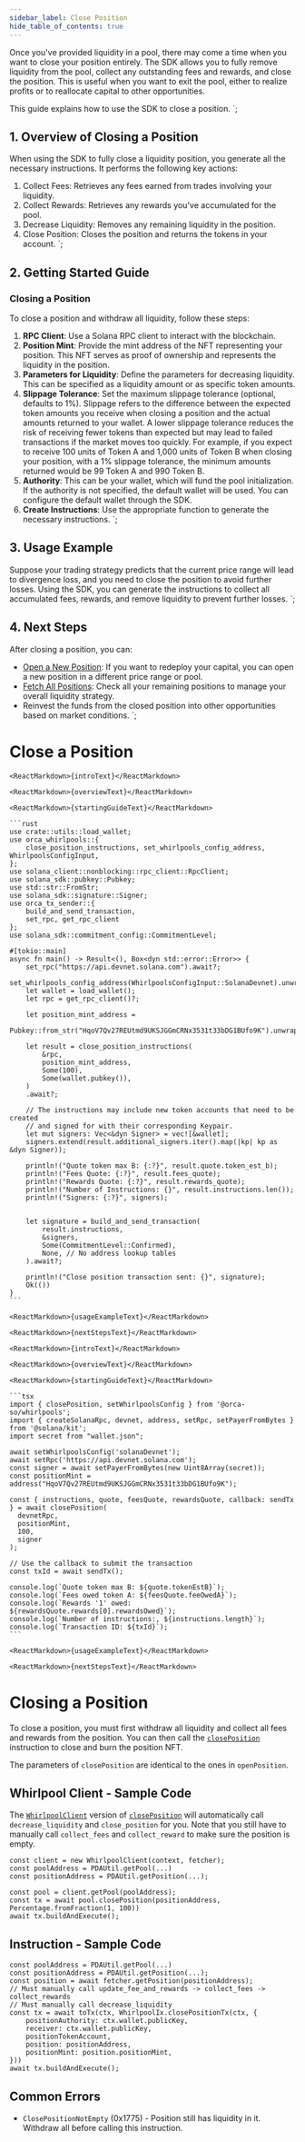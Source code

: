 ```yaml
---
sidebar_label: Close Position
hide_table_of_contents: true
---
```


Once you've provided liquidity in a pool, there may come a time when you want to close your position entirely. The SDK allows you to fully remove liquidity from the pool, collect any outstanding fees and rewards, and close the position. This is useful when you want to exit the pool, either to realize profits or to reallocate capital to other opportunities.

This guide explains how to use the SDK to close a position.
`;

## 1. Overview of Closing a Position
When using the SDK to fully close a liquidity position, you generate all the necessary instructions. It performs the following key actions:

1. Collect Fees: Retrieves any fees earned from trades involving your liquidity.
2. Collect Rewards: Retrieves any rewards you've accumulated for the pool.
3. Decrease Liquidity: Removes any remaining liquidity in the position.
4. Close Position: Closes the position and returns the tokens in your account.
`;

## 2. Getting Started Guide
### Closing a Position
To close a position and withdraw all liquidity, follow these steps:
1. **RPC Client**: Use a Solana RPC client to interact with the blockchain.
2. **Position Mint**: Provide the mint address of the NFT representing your position. This NFT serves as proof of ownership and represents the liquidity in the position.
3. **Parameters for Liquidity**: Define the parameters for decreasing liquidity. This can be specified as a liquidity amount or as specific token amounts.
4. **Slippage Tolerance**: Set the maximum slippage tolerance (optional, defaults to 1%). Slippage refers to the difference between the expected token amounts you receive when closing a position and the actual amounts returned to your wallet. A lower slippage tolerance reduces the risk of receiving fewer tokens than expected but may lead to failed transactions if the market moves too quickly. For example, if you expect to receive 100 units of Token A and 1,000 units of Token B when closing your position, with a 1% slippage tolerance, the minimum amounts returned would be 99 Token A and 990 Token B.
5. **Authority**: This can be your wallet, which will fund the pool initialization. If the authority is not specified, the default wallet will be used. You can configure the default wallet through the SDK.
6. **Create Instructions**: Use the appropriate function to generate the necessary instructions.
`;

## 3. Usage Example
Suppose your trading strategy predicts that the current price range will lead to divergence loss, and you need to close the position to avoid further losses. Using the SDK, you can generate the instructions to collect all accumulated fees, rewards, and remove liquidity to prevent further losses.
`;

## 4. Next Steps
After closing a position, you can:

- [Open a New Position](01-Open%20Position.mdx): If you want to redeploy your capital, you can open a new position in a different price range or pool.
- [Fetch All Positions](02-Fetch%20Positions.mdx): Check all your remaining positions to manage your overall liquidity strategy.
- Reinvest the funds from the closed position into other opportunities based on market conditions.
`;

# Close a Position

<Tabs groupId="sdk-type">
  <TabItem value="rust" label="Rust">

    <ReactMarkdown>{introText}</ReactMarkdown>

    <ReactMarkdown>{overviewText}</ReactMarkdown>

    <ReactMarkdown>{startingGuideText}</ReactMarkdown>

    ```rust
    use crate::utils::load_wallet;
    use orca_whirlpools::{
        close_position_instructions, set_whirlpools_config_address, WhirlpoolsConfigInput,
    };
    use solana_client::nonblocking::rpc_client::RpcClient;
    use solana_sdk::pubkey::Pubkey;
    use std::str::FromStr;
    use solana_sdk::signature::Signer;
    use orca_tx_sender::{
        build_and_send_transaction,
        set_rpc, get_rpc_client
    };
    use solana_sdk::commitment_config::CommitmentLevel;

    #[tokio::main]
    async fn main() -> Result<(), Box<dyn std::error::Error>> {
        set_rpc("https://api.devnet.solana.com").await?;
        set_whirlpools_config_address(WhirlpoolsConfigInput::SolanaDevnet).unwrap();
        let wallet = load_wallet();
        let rpc = get_rpc_client()?;

        let position_mint_address =
            Pubkey::from_str("HqoV7Qv27REUtmd9UKSJGGmCRNx3531t33bDG1BUfo9K").unwrap();

        let result = close_position_instructions(
            &rpc,
            position_mint_address,
            Some(100),
            Some(wallet.pubkey()),
        )
        .await?;

        // The instructions may include new token accounts that need to be created
        // and signed for with their corresponding Keypair.
        let mut signers: Vec<&dyn Signer> = vec![&wallet];
        signers.extend(result.additional_signers.iter().map(|kp| kp as &dyn Signer));

        println!("Quote token max B: {:?}", result.quote.token_est_b);
        println!("Fees Quote: {:?}", result.fees_quote);
        println!("Rewards Quote: {:?}", result.rewards_quote);
        println!("Number of Instructions: {}", result.instructions.len());
        println!("Signers: {:?}", signers);

        
        let signature = build_and_send_transaction(
            result.instructions,
            &signers,
            Some(CommitmentLevel::Confirmed),
            None, // No address lookup tables
        ).await?;
        
        println!("Close position transaction sent: {}", signature);
        Ok(())
    }
    ```

    <ReactMarkdown>{usageExampleText}</ReactMarkdown>

    <ReactMarkdown>{nextStepsText}</ReactMarkdown>

  </TabItem>

  <TabItem value="typescript-kit" label="TypeScript Kit">

    <ReactMarkdown>{introText}</ReactMarkdown>

    <ReactMarkdown>{overviewText}</ReactMarkdown>

    <ReactMarkdown>{startingGuideText}</ReactMarkdown>

    ```tsx
    import { closePosition, setWhirlpoolsConfig } from '@orca-so/whirlpools';
    import { createSolanaRpc, devnet, address, setRpc, setPayerFromBytes } from '@solana/kit';
    import secret from "wallet.json";

    await setWhirlpoolsConfig('solanaDevnet');
    await setRpc('https://api.devnet.solana.com');
    const signer = await setPayerFromBytes(new Uint8Array(secret));
    const positionMint = address("HqoV7Qv27REUtmd9UKSJGGmCRNx3531t33bDG1BUfo9K");

    const { instructions, quote, feesQuote, rewardsQuote, callback: sendTx } = await closePosition(
      devnetRpc,
      positionMint,
      100,
      signer
    );

    // Use the callback to submit the transaction 
    const txId = await sendTx();

    console.log(`Quote token max B: ${quote.tokenEstB}`);
    console.log(`Fees owed token A: ${feesQuote.feeOwedA}`);
    console.log(`Rewards '1' owed: ${rewardsQuote.rewards[0].rewardsOwed}`);
    console.log(`Number of instructions:, ${instructions.length}`);
    console.log(`Transaction ID: ${txId}`);
    ```

    <ReactMarkdown>{usageExampleText}</ReactMarkdown>

    <ReactMarkdown>{nextStepsText}</ReactMarkdown>

  </TabItem>

  <TabItem value="typescript-legacy" label="TypeScript Legacy">

  # Closing a Position
  To close a position, you must first withdraw all liquidity and collect all fees and rewards from the position. You can then call the [`closePosition`](https://dev.orca.so/legacy/interfaces/Whirlpool.html#closePosition) instruction to close and burn the position NFT.

  The parameters of `closePosition` are identical to the ones in `openPosition`.

  ## Whirlpool Client - Sample Code
  The [`WhirlpoolClient`](https://dev.orca.so/legacy/interfaces/WhirlpoolClient.html) version of [`closePosition`](https://dev.orca.so/legacy/interfaces/Whirlpool.html#closePosition) will automatically call `decrease_liquidity` and `close_position` for you. Note that you still have to manually call `collect_fees` and `collect_reward` to make sure the position is empty.

  ```tsx
  const client = new WhirlpoolClient(context, fetcher);
  const poolAddress = PDAUtil.getPool(...)
  const positionAddress = PDAUtil.getPosition(...);

  const pool = client.getPool(poolAddress);
  const tx = await pool.closePosition(positionAddress, Percentage.fromFraction(1, 100))
  await tx.buildAndExecute();
  ```

  ## Instruction - Sample Code

  ```tsx
  const poolAddress = PDAUtil.getPool(...)
  const positionAddress = PDAUtil.getPosition(...);
  const position = await fetcher.getPosition(positionAddress);
  // Must manually call update_fee_and_rewards -> collect_fees -> collect_rewards
  // Must manually call decrease_liquidity
  const tx = await toTx(ctx, WhirlpoolIx.closePositionTx(ctx, {
      positionAuthority: ctx.wallet.publicKey,
      receiver: ctx.wallet.publicKey,
      positionTokenAccount,
      position: positionAddress,
      positionMint: position.positionMint,
  }))
  await tx.buildAndExecute();
  ```

  ## Common Errors
  - `ClosePositionNotEmpty` (0x1775) - Position still has liquidity in it. Withdraw all before calling this instruction.

  </TabItem>
</Tabs> 